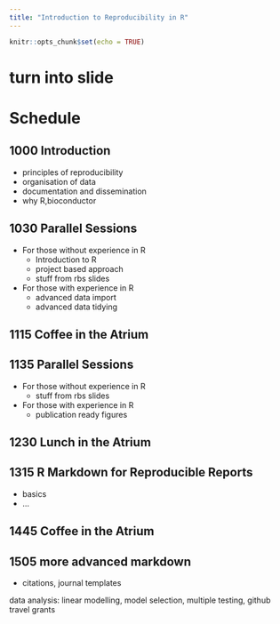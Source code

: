 ```yaml
---
title: "Introduction to Reproducibility in R"
---
```


```r
knitr::opts_chunk$set(echo = TRUE)
```

# turn into slide


# Schedule

## 1000 Introduction  
  
  * principles of reproducibility  
  * organisation of data  
  * documentation and dissemination  
  * why R,bioconductor  

## 1030 Parallel Sessions  
  
  * For those without experience in R  
     * Introduction to R  
     * project based approach  
     * stuff from rbs slides  
  * For those with experience in R  
     * advanced data import  
     * advanced data tidying  

## 1115 Coffee in the Atrium  

## 1135 Parallel Sessions  
  
  * For those without experience in R  
     * stuff from rbs slides 
  * For those with experience in R  
     * publication ready figures  

## 1230 Lunch in the Atrium  

## 1315 R Markdown for Reproducible Reports  
  
  * basics  
  * ...  

## 1445 Coffee in the Atrium  

## 1505 more advanced markdown  
  
  * citations, journal templates  
  

data analysis: linear modelling, model selection, multiple testing, github
travel grants